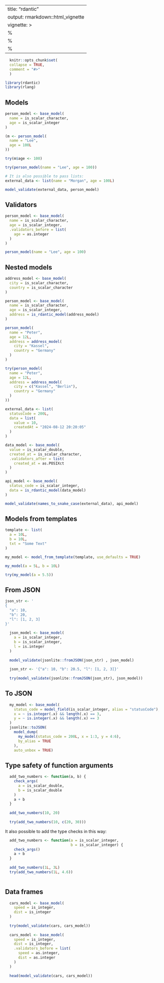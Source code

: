 ---
title: "rdantic"
output: rmarkdown::html_vignette
vignette: >
%\VignetteIndexEntry{rdantic}
  %\VignetteEngine{knitr::rmarkdown}
  %\VignetteEncoding{UTF-8}
  ---
  
```r
  knitr::opts_chunk$set(
  collapse = TRUE,
  comment = "#>"
  )
```

```r
library(rdantic)
library(rlang)
```

## Models

```r
person_model <- base_model(
  name = is_scalar_character,
  age = is_scalar_integer
)

(m <- person_model(
  name = "Lee",
  age = 100L
))

try(m$age <- 100)

try(person_model(name = "Lee", age = 100))

# It is also possible to pass lists:
external_data <- list(name = "Morgan", age = 100L)

model_validate(external_data, person_model)
```

## Validators

```r
person_model <- base_model(
  name = is_scalar_character,
  age = is_scalar_integer,
  .validators_before = list(
    age = as.integer
  )
)

person_model(name = "Lee", age = 100)
```

## Nested models

```r
address_model <- base_model(
  city = is_scalar_character,
  country = is_scalar_character
)

person_model <- base_model(
  name = is_scalar_character,
  age = is_scalar_integer,
  address = is_rdantic_model(address_model)
)

person_model(
  name = "Peter",
  age = 12L,
  address = address_model(
    city = "Kassel",
    country = "Germany"
  )
)

try(person_model(
  name = "Peter",
  age = 12L,
  address = address_model(
    city = c("Kassel", "Berlin"),
    country = "Germany"
  )
))

external_data <- list(
  statusCode = 200L,
  data = list(
    value = 10,
    createdAt = "2024-08-12 20:20:05"
  )
)

data_model <- base_model(
  value = is_scalar_double,
  created_at = is_scalar_character,
  .validators_after = list(
    created_at = as.POSIXct
  )
)

api_model <- base_model(
  status_code = is_scalar_integer,
  data = is_rdantic_model(data_model)
)

model_validate(names_to_snake_case(external_data), api_model)
```
## Models from templates

```r
template <- list(
  a = 10L,
  b = 10L,
  txt = "Some Text"
)

my_model <- model_from_template(template, use_defaults = TRUE)

my_model(a = 5L, b = 10L)

try(my_model(a = 5.5))
```

## From JSON

```r
json_str <- '
{
  "a": 10,
  "b": 20,
  "l": [1, 2, 3]
}'
  
  json_model <- base_model(
    a = is_scalar_integer,
    b = is_scalar_integer,
    l = is.integer
  )
  
  model_validate(jsonlite::fromJSON(json_str) , json_model)
  
  json_str <- '{"a": 10, "b": 20.5, "l": [1, 2, 3]}'
  
  try(model_validate(jsonlite::fromJSON(json_str), json_model))
```
  
## To JSON
  
```r
  my_model <- base_model(
    status_code = model_field(is_scalar_integer, alias = "statusCode"),
    x = ~ is.integer(.x) && length(.x) == 3,
    y = ~ is.integer(.x) && length(.x) == 3
  )
  jsonlite::toJSON(
    model_dump(
      my_model(status_code = 200L, x = 1:3, y = 4:6), 
      by_alias = TRUE
    ),
    auto_unbox = TRUE)
```
  
## Type safety of function arguments
  
```r
  add_two_numbers <- function(a, b) {
    check_args(
      a = is_scalar_double,
      b = is_scalar_double
    )
    a + b
  }
  
  add_two_numbers(10, 20)
  
  try(add_two_numbers(10, c(20, 30)))
```
  
  It also possible to add the type checks in this way:
    
```r
  add_two_numbers <- function(a = is_scalar_integer,
                              b = is_scalar_integer) {
    check_args()
    a + b
  }
  
  add_two_numbers(1L, 3L)
  try(add_two_numbers(1L, 4.6))
  
```
  
## Data frames
  
```r
  cars_model <- base_model(
    speed = is_integer,
    dist = is_integer
  )
  
  try(model_validate(cars, cars_model))
  
  cars_model <- base_model(
    speed = is_integer,
    dist = is_integer,
    .validators_before = list(
      speed = as.integer,
      dist = as.integer
    )
  )
  
  head(model_validate(cars, cars_model))
```
  
